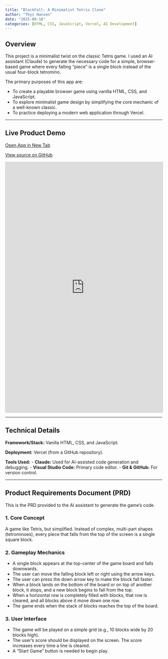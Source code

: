 ```yaml
---
title: "BlockFall: A Minimalist Tetris Clone"
author: "Thys Hansen"
date: "2025-09-18"
categories: [HTML, CSS, JavaScript, Vercel, AI Development]
---
```


## Overview

This project is a minimalist twist on the classic Tetris game. I used an AI assistant (Claude) to generate the necessary code for a simple, browser-based game where every falling "piece" is a single block instead of the usual four-block tetromino.

The primary purposes of this app are:

-   To create a playable browser game using vanilla HTML, CSS, and JavaScript.
-   To explore minimalist game design by simplifying the core mechanic of a well-known classic.
-   To practice deploying a modern web application through Vercel.

---

## Live Product Demo

<div class="d-flex justify-content-center gap-3 my-4">
  <a class="btn btn-primary d-inline-flex align-items-center"
     href= "https://tetris-one-block.vercel.app/"
     target="_blank" rel="noopener"
     aria-label="Open live app">
    <i class="fa-solid fa-window-restore me-2" aria-hidden="true"></i>
    Open App in New Tab
  </a>

  <a class="btn btn-outline-dark d-inline-flex align-items-center"
     href="https://github.com/watathys/tetris-one-block"
     target="_blank" rel="noopener"
     aria-label="Open GitHub source">
    <i class="fa-brands fa-github me-2" aria-hidden="true"></i>
    View source on GitHub
  </a>
</div>

<iframe src="https://tetris-one-block.vercel.app/"
        style="width:100%; height:800px; border:1px solid #ccc;"
        allowfullscreen>
</iframe>

---

## Technical Details

**Framework/Stack:** Vanilla HTML, CSS, and JavaScript.

**Deployment:** Vercel (from a GitHub repository).

**Tools Used:**
-   **Claude:** Used for AI-assisted code generation and debugging.
-   **Visual Studio Code:** Primary code editor.
-   **Git & GitHub:** For version control.

---

## Product Requirements Document (PRD)

This is the PRD provided to the AI assistant to generate the game's code.

### 1. Core Concept
A game like Tetris, but simplified. Instead of complex, multi-part shapes (tetrominoes), every piece that falls from the top of the screen is a single square block.

### 2. Gameplay Mechanics
-   A single block appears at the top-center of the game board and falls downwards.
-   The user can move the falling block left or right using the arrow keys.
-   The user can press the down arrow key to make the block fall faster.
-   When a block lands on the bottom of the board or on top of another block, it stops, and a new block begins to fall from the top.
-   When a horizontal row is completely filled with blocks, that row is cleared, and all blocks above it move down one row.
-   The game ends when the stack of blocks reaches the top of the board.

### 3. User Interface
-   The game will be played on a simple grid (e.g., 10 blocks wide by 20 blocks high).
-   The user's score should be displayed on the screen. The score increases every time a line is cleared.
-   A "Start Game" button is needed to begin play.